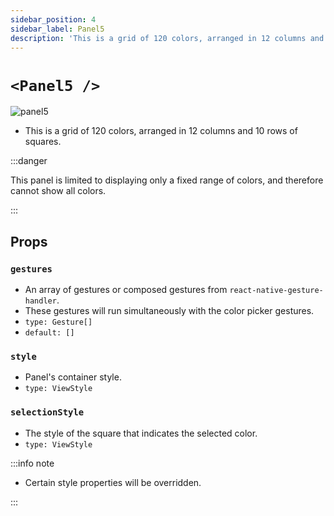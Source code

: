 ```yaml
---
sidebar_position: 4
sidebar_label: Panel5
description: 'This is a grid of 120 colors, arranged in 12 columns and 10 rows of squares.'
---
```


# `<Panel5 />`

![panel5](../../../../images/panel5.png)

- This is a grid of 120 colors, arranged in 12 columns and 10 rows of squares.

:::danger

This panel is limited to displaying only a fixed range of colors, and therefore cannot show all colors.

:::

## Props

### `gestures`

- An array of gestures or composed gestures from `react-native-gesture-handler`.
- These gestures will run simultaneously with the color picker gestures.
- `type: Gesture[]`
- `default: []`

### `style`

- Panel's container style.
- `type: ViewStyle`

### `selectionStyle`

- The style of the square that indicates the selected color.
- `type: ViewStyle`

:::info note

- Certain style properties will be overridden.

:::
